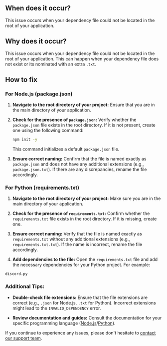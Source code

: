 ## When does it occur?

This issue occurs when your dependency file could not be located in the root of your application.

## Why does it occur?

This issue occurs when your dependency file could not be located in the root of your application. This can happen when your dependency file does not exist or its nominated with an extra `.txt`.

## How to fix

### For Node.js (package.json)

1. **Navigate to the root directory of your project:**
   Ensure that you are in the main directory of your application.

2. **Check for the presence of `package.json`:**
   Verify whether the `package.json` file exists in the root directory. If it is not present, create one using the following command:
   ```bash
   npm init -y
   ```
   This command initializes a default `package.json` file.

3. **Ensure correct naming:**
   Confirm that the file is named exactly as `package.json` and does not have any additional extensions (e.g., `package.json.txt`). If there are any discrepancies, rename the file accordingly.

### For Python (requirements.txt)

1. **Navigate to the root directory of your project:**
   Make sure you are in the main directory of your application.

2. **Check for the presence of `requirements.txt`:**
   Confirm whether the `requirements.txt` file exists in the root directory. If it is missing, create one.

3. **Ensure correct naming:**
   Verify that the file is named exactly as `requirements.txt` without any additional extensions (e.g., `requirements.txt.txt`). If the name is incorrect, rename the file accordingly.

4. **Add dependencies to the file:**
   Open the `requirements.txt` file and add the necessary dependencies for your Python project. For example:

```plaintext requirements.txt
discord.py
```

### Additional Tips:

* **Double-check file extensions:**
  Ensure that the file extensions are correct (e.g., `.json` for Node.js, `.txt` for Python). Incorrect extensions might lead to the `INVALID_DEPENDENCY` error.

* **Review documentation and guides:**
  Consult the documentation for your specific programming language ([Node.js](/articles/getting-started-with-nodejs)/[Python](/articles/getting-started-with-python)).

If you continue to experience any issues, please don't hesitate to [contact our support team](/company/support).
